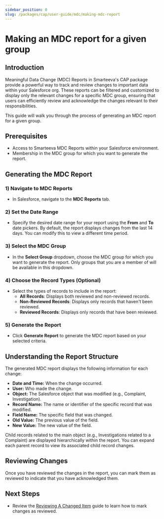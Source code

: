 ```yaml
---
sidebar_position: 0
slug: /packages/cap/user-guide/mdc/making-mdc-report
---
```



# Making an MDC report for a given group

## Introduction

Meaningful Data Change (MDC) Reports in Smarteeva's CAP package provide a powerful way to track and review changes to important data within your Salesforce org. These reports can be filtered and customized to display only the relevant changes for a specific MDC group, ensuring that users can efficiently review and acknowledge the changes relevant to their responsibilities.

This guide will walk you through the process of generating an MDC report for a given group.


## Prerequisites

* Access to Smarteeva MDC Reports within your Salesforce environment.
* Membership in the MDC group for which you want to generate the report. 



## Generating the MDC Report

### 1) Navigate to MDC Reports

* In Salesforce, navigate to the **MDC Reports** tab.  

<Screenshot
  disabled={true}
  fn="TODO: smarteeva/mdc_reports_tab.png"
  alt="MDC Reports Tab"
/>

### 2) Set the Date Range

* Specify the desired date range for your report using the **From** and **To** date pickers. By default, the report displays changes from the last 14 days. You can modify this to view a different time period. 

<Screenshot
  disabled={true}
  fn="TODO: smarteeva/mdc_reports_date_range.png"
  alt="Setting the Date Range"
/>



### 3) Select the MDC Group



* In the **Select Group** dropdown, choose the MDC group for which you want to generate the report. Only groups that you are a member of will be available in this dropdown.

<Screenshot
  disabled={true}
  fn="TODO: smarteeva/mdc_reports_select_group.png"
  alt="Selecting the MDC Group"
/>

### 4) Choose the Record Types (Optional)

* Select the types of records to include in the report:
    * **All Records**: Displays both reviewed and non-reviewed records. 
    * **Non-Reviewed Records**: Displays only records that haven't been reviewed.  
    * **Reviewed Records**: Displays only records that have been reviewed. 

<Screenshot
  disabled={true}
  fn="TODO: smarteeva/mdc_reports_record_types.png"
  alt="Choosing Record Types"
/>


### 5) Generate the Report

* Click **Generate Report** to generate the MDC report based on your selected criteria.

<Screenshot
  disabled={true}
  fn="TODO: smarteeva/mdc_reports_generate_report_button.png"
  alt="Generating the Report"
/>


## Understanding the Report Structure

The generated MDC report displays the following information for each change:

* **Date and Time:** When the change occurred.
* **User:** Who made the change.
* **Object:** The Salesforce object that was modified (e.g., Complaint, Investigation).  
* **Record Name:**  The name or identifier of the specific record that was modified.
* **Field Name:**  The specific field that was changed.
* **Old Value:** The previous value of the field.
* **New Value:**  The new value of the field.



Child records related to the main object (e.g., Investigations related to a Complaint) are displayed hierarchically within the report. You can expand each parent record to view its associated child record changes. 


## Reviewing Changes

Once you have reviewed the changes in the report, you can mark them as reviewed to indicate that you have acknowledged them.


## Next Steps

* Review the [Reviewing A Changed Item](./reviewing-changed-item.mdx) guide to learn how to mark changes as reviewed.

